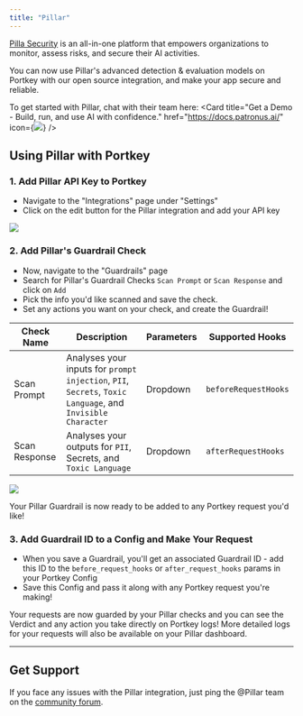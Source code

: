 ```yaml
---
title: "Pillar"
---
```


[Pilla Security](https://www.pillar.security/) is an all-in-one platform that empowers organizations to monitor, assess risks, and secure their AI activities.

You can now use Pillar's advanced detection & evaluation models on Portkey with our open source integration, and make your app secure and reliable.

To get started with Pillar, chat with their team here:
<Card title="Get a Demo - Build, run, and use AI with confidence." href="https://docs.patronus.ai/"
icon={<img src="https://cdn.prod.website-files.com/6630b67785bd14f3460560d3/6645e1936f04c32be1deb54a_256%20x256.png"  />} />


## Using Pillar with Portkey

### 1\. Add Pillar API Key to Portkey

* Navigate to the "Integrations" page under "Settings"
* Click on the edit button for the Pillar integration and add your API key

![](https://docs.portkey.ai/~gitbook/image?url=https%3A%2F%2F2878743244-files.gitbook.io%2F%7E%2Ffiles%2Fv0%2Fb%2Fgitbook-x-prod.appspot.com%2Fo%2Fspaces%252Fy3MCfQqftZOnHqSmVV5x%252Fuploads%252FJaLq6cyKKcZecxzD6Zm6%252FCleanShot%25202024-08-16%2520at%252019.01.30%25402x.png%3Falt%3Dmedia%26token%3Db48b484f-e1b2-4f4a-ba5e-58c987df2c94&width=768&dpr=4&quality=100&sign=2fad3ab0&sv=1)

### 2\. Add Pillar's Guardrail Check

* Now, navigate to the "Guardrails" page
* Search for Pillar's Guardrail Checks `Scan Prompt` or `Scan Response` and click on `Add`
* Pick the info you'd like scanned and save the check.
* Set any actions you want on your check, and create the Guardrail!

| Check Name    | Description                                                                                      | Parameters | Supported Hooks    |
| ------------- | ------------------------------------------------------------------------------------------------ | ---------- | ------------------ |
| Scan Prompt   | Analyses your inputs for `prompt injection`, `PII`, `Secrets`, `Toxic Language`, and `Invisible Character` | Dropdown   | `beforeRequestHooks` |
| Scan Response | Analyses your outputs for `PII`, Secrets, and `Toxic Language`                                       | Dropdown   | `afterRequestHooks`  |

![](https://docs.portkey.ai/~gitbook/image?url=https%3A%2F%2F2878743244-files.gitbook.io%2F%7E%2Ffiles%2Fv0%2Fb%2Fgitbook-x-prod.appspot.com%2Fo%2Fspaces%252Fy3MCfQqftZOnHqSmVV5x%252Fuploads%252FcpsYAyAq82JnXsbLRafX%252FCleanShot%25202024-08-16%2520at%252019.02.01%25402x.png%3Falt%3Dmedia%26token%3Dd6004119-e54f-48d8-a9b5-6ec034ca772a&width=768&dpr=4&quality=100&sign=dd627a54&sv=1)

Your Pillar Guardrail is now ready to be added to any Portkey request you'd like!

### 3\. Add Guardrail ID to a Config and Make Your Request

* When you save a Guardrail, you'll get an associated Guardrail ID - add this ID to the `before_request_hooks` or `after_request_hooks` params in your Portkey Config
* Save this Config and pass it along with any Portkey request you're making!

Your requests are now guarded by your Pillar checks and you can see the Verdict and any action you take directly on Portkey logs! More detailed logs for your requests will also be available on your Pillar dashboard.

---

## Get Support

If you face any issues with the Pillar integration, just ping the @Pillar team on the [community forum](https://discord.gg/portkey-llms-in-prod-1143393887742861333).
